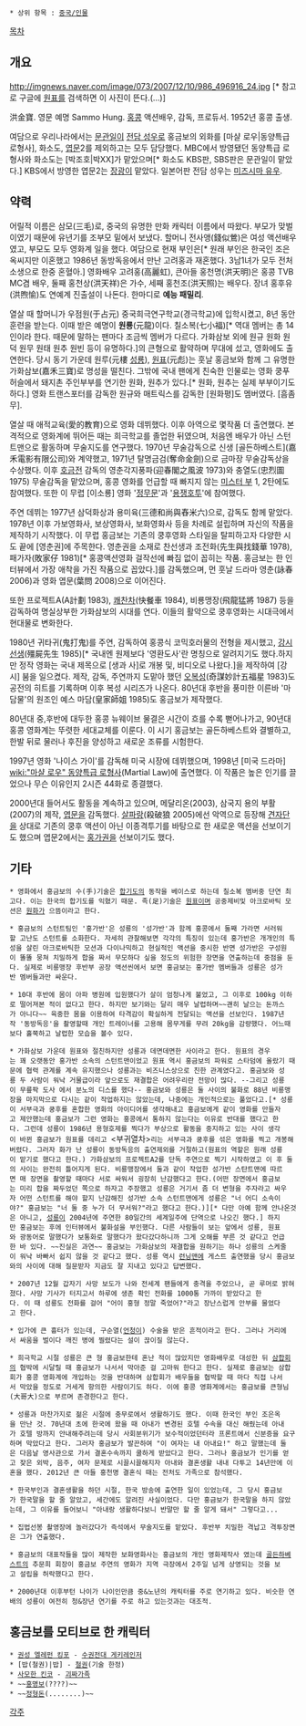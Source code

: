  * 상위 항목 : [[중국/인물]]

[[목차]]
== 개요 ==
http://imgnews.naver.com/image/073/2007/12/10/986_496916_24.jpg [* 참고로 구글에 [[원표]]를 검색하면 이 사진이 뜬다.(...)]

洪金寶. 영문 예명 Sammo Hung.
[[홍콩]] 액션배우, 감독, 프로듀서.
1952년 홍콩 출생.

여담으로 우리나라에서는 [[문관일]]이 [[전담 성우]]로 홍금보의 외화를 [마샬 로우|동양특급 로형사], 화소도, [[엽문]]2를 제외하고는 모두 담당했다. MBC에서 방영됐던 동양특급 로형사와 화소도는 [박조호|박XX]가 맡았으며[* 화소도 KBS판, SBS판은 문관일이 맡았다.] KBS에서 방영한 엽문2는 [[장광]]이 맡았다. 일본어판 전담 성우는 [[미즈시마 유우]].

== 약력 ==
어릴적 이름은 삼모(三毛)로, 중국의 유명한 만화 캐릭터 이름에서 따왔다. 부모가 맞벌이였기 때문에 유년기를 조부모 밑에서 보냈다. 할머니 전사앵(錢似鶯)은 여성 액션배우였고, 부모도 모두 영화계 일을 했다. 여담으로 현재 부인은[* 원래 부인은 한국인 조은옥씨지만 이혼했고 1986년 동방독응에서 만난 고려홍과 재혼했다. 3남1녀가 모두 전처 소생으로 한중 혼혈아.] 영화배우 고려홍(高麗虹), 큰아들 홍천명(洪天明)은 홍콩 TVB MC겸 배우, 둘째 홍천상(洪天祥)은 가수, 세째 홍천조(洪天照)는 배우다. 장녀 홍후유(洪煦愉)도 연예계 진출설이 나돈다. 한마디로 '''예능 패밀리'''.

열살 때 할머니가 우점원(于占元) 중국희극연구학교(경극학교)에 입학시켰고, 8년 동안 훈련을 받는다. 이때 받은 예명이 '''원룡'''(元龍)이다. 칠소복(七小福)[* 역대 멤버는 총 14인이라 한다. 때문에 말하는 팬마다 조금씩 멤버가 다르다. 가화삼보 외에 원규 원화 원덕 원무 원태 원추 원빈 등이 유명하다.]의 큰형으로 활약하며 무대에 섰고, 영화에도 출연한다. 당시 동기 가운데 원루(元樓 [[성룡]]), [[원표]](元彪)는 훗날 홍금보와 함께 그 유명한 가화삼보(嘉禾三寶)로 명성을 떨친다. 그밖에 국내 팬에게 친숙한 인물로는 영화 쿵푸 허슬에서 돼지촌 주인부부를 연기한 원화, 원추가 있다.[* 원화, 원추는 실제 부부이기도 하다.] 영화 트랜스포터를 감독한 원규와 매트릭스를 감독한 [원화평]도 멤버였다. [흠좀무].

열살 때 애적교육(愛的教育)으로 영화 데뷔했다. 이후 아역으로 몇작품 더 출연했다. 본격적으로 영화계에 뛰어든 때는 희극학교를 졸업한 뒤였으며, 처음엔 배우가 아닌 스턴트맨으로 활동하며 무술지도를 연구했다. 1970년 무술감독으로 신생 [골든하베스트](嘉禾電影有限公司)와 계약했고, 1971년 탈명금검(奪命金劍)으로 금마장 무술감독상을 수상했다. 이후 [[호금전]] 감독의 영춘각지풍파(迎春閣之風波 1973)와 충열도(忠烈圖 1975) 무술감독을 맡았으며, 홍콩 영화를 언급할 때 빠지지 않는 [[미스터 부]] 1, 2탄에도 참여했다. 또한 이 무렵 [이소룡] 영화 '[[정무문]]'과 '[[용쟁호투]]'에 참여했다.

주연 데뷔는 1977년 삼덕화상과 용미육(三德和尚與舂米六)으로, 감독도 함께 맡았다.
1978년 이후 가보영화사, 보상영화사, 보화영화사 등을 차례로 설립하며 자신의 작품을 제작하기 시작했다. 이 무렵 홍금보는 기존의 쿵후영화 스타일을 탈피하고자 다양한 시도 끝에 [영춘권]에 주목한다. 영춘권을 소재로 찬선생과 조전화(先生與找錢華 1978), 패가자(敗家仔 1981)[* 홍콩액션영화 걸작선에 빠짐 없이 꼽히는 작품. 홍금보는 한 인터뷰에서 가장 애착을 가진 작품으로 꼽았다.]를 감독했으며, 먼 훗날 드라마 영춘(詠春 2006)과 영화 엽문(葉問 2008)으로 이어진다.

또한 프로젝트A(A計劃 1983), [[쾌찬차]](快餐車 1984), 비룡맹장(飛龍猛將 1987) 등을 감독하여 명실상부한 가화삼보의 시대를 연다. 이들의 활약으로 쿵후영화는 시대극에서 현대물로 변화한다.

1980년 귀타귀(鬼打鬼)를 주연, 감독하여 홍콩식 코믹호러물의 전형을 제시했고, [[강시선생]](殭屍先生 1985)[* 국내엔 원제보다 '영환도사'란 명칭으로 알려지기도 했다.하지만 정작 영화는 국내 제목으로 [생과 사]로 개봉 및, 비디오로 나왔다.]을 제작하여 [강시] 붐을 일으켰다. 제작, 감독, 주연까지 도맡아 했던 [[오복성]](奇謀妙計五福星 1983)도 공전의 히트를 기록하며 이후 복성 시리즈가 나온다. 80년대 후반을 풍미한 이른바 '마담물'의 원조인 예스 마담(皇家師姐 1985)도 홍금보가 제작했다.

80년대 중,후반에 대두한 홍콩 뉴웨이브 물결은 시간이 흐를 수록 뻗어나가고, 90년대 홍콩 영화계는 뚜렷한 세대교체를 이룬다. 이 시기 홍금보는 골든하베스트와 결별하고, 한발 뒤로 물러나 후진을 양성하고 새로운 조류를 시험한다.

1997년 영화 '나이스 가이'를 감독해 미국 시장에 데뷔했으며, 1998년 [미국 드라마] [[wiki:"마샬 로우" 동양특급 로형사]](Martial Law)에 출연했다. 이 작품은 높은 인기를 끌었으나 무슨 이유인지 2시즌 44화로 종결했다.

2000년대 들어서도 활동을 계속하고 있으며, 메달리온(2003), 삼국지 용의 부활(2007)의 제작, [[엽문]]을 감독했다. [[살파랑]](殺破狼 2005)에선 악역으로 등장해 [[견자단]]을 상대로 기존의 쿵후 액션이 아닌 이종격투기를 바탕으로 한 새로운 액션을 선보이기도 했으며 엽문2에서는 [[홍가권]]을 선보이기도 했다.

== 기타 ==
 * 영화에서 홍금보의 수(手)기술은 [[합기도]]의 동작을 베이스로 하는데 칠소복 멤버중 단연 최고다. 이는 한국의 합기도를 익혔기 때문. 족(足)기술은 [[원표]]이며 공중제비및 아크로바틱 모션은 [[원화]]가 으뜸이라고 한다.

 * 홍금보의 스턴트팀인 '홍가반'은 성룡의 '성가반'과 함께 홍콩에서 둘째 가라면 서러워할 고난도 스턴트를 소화한다. 자세히 관찰해보면 각각의 특징이 있는데 홍가반은 개개인의 특성을 살린 아크로바틱한 모션과 다이나믹하고 현실적인 액션을 중시한 반면 성가반은 구성원이 똘똘 뭉쳐 치밀하게 합을 짜서 무모하다 싶을 정도의 위험한 장면을 연출하는데 중점을 둔다. 실제로 비룡맹장 후반부 공장 액션씬에서 보면 홍금보는 홍가반 멤버들과 성룡은 성가반 멤버들과만 싸운다.

 * 10대 후반에 몸이 아파 병원에 입원했다가 살이 엄청나게 불었고, 그 이후로 100kg 이하로 떨어져본 적이 없다고 한다. 하지만 보기와는 달리 매우 날렵하며~~괜히 날으는 돈까스가 아니다~~ 육중한 몸을 이용하여 타격감이 확실하게 전달되는 액션을 선보인다. 1987년작 '동방독응'을 촬영할때 개인 트레이너를 고용해 몸무게를 무려 20kg을 감량했다. 어느때보다 홀쭉하고 날렵한 모습을 볼수 있다. 

 * 가화삼보 가운데 원표와 절친하지만 성룡과 데면데면한 사이라고 한다. 원표의 경우는 꽤 오랫동안 홍가반 소속의 스턴트맨이었고 원표 역시 홍금보의 파워로 스타덤에 올랐기 때문에 협력 관계를 계속 유지했으나 성룡과는 비즈니스상으로 친한 관계였다고. 홍금보와 성룡 두 사람이 워낙 거물급이라 앞으로도 재결합은 어려우리란 전망이 많다. --그리고 성룡이 무릎팍 도사 에서 분노의 디스를 했다-- 홍금보와 성룡은 둘 사이의 불화로 88년 비룡맹장을 마지막으로 다시는 같이 작업하지는 않았는데, 나중에는 개인적으로는 풀었다고.[* 성룡이 서부극과 쿵후를 혼합한 영화의 아이디어를 생각해내고 홍금보에게 같이 영화를 만들자고 제안했는데 홍금보가 그런 영화는 홍콩에서 통하지 않는다는 이유로 반대를 했다고 한다. 그런데 성룡이 1986년 용형호제를 찍다가 부상으로 활동을 중지하고 있는 사이 생각이 바뀐 홍금보가 원표를 데리고 <부귀열차>리는 서부극과 쿵후를 섞은 영화를 찍고 개봉해버렸다. 그러자 화가 난 성룡이 동방독응의 출연제외를 거절하고(원표의 역할은 원래 성룡이 맡기로 했다고 한다.) 가화삼보의 프로젝트A2를 단독 주연으로 찍기 시작하였고 이 후 둘의 사이는 완전히 틀어지게 된다. 비룡맹장에서 둘과 같이 작업한 성가반 스탄트맨에 따르면 매 장면을 촬영할 때마다 서로 싸워서 굉장히 난감했다고 한다.(어떤 장면에서 홍금보는 미리 합을 짜두었던 쪽으로 하자고 주장했고 성룡은 거기서 좀 더 변형을 주자라고 싸우자 어떤 스턴트를 해야 할지 난감해진 성가반 소속 스턴트맨에게 성룡은 "너 어디 소속이야?" 홍금보는 "너 둘 중 누가 더 무서워?"라고 했다고 한다.)][* 다만 아예 함께 안나온것은 아니고, [[성룡]]이 2004년에 주연한 80일간의 세계일주에 단역으로 나오긴 했다.] 하지만 홍금보는 후에 인터뷰에서 불화설을 부인했다. 다른 사람들이 보는 앞에서 성룡, 원표와 광동어로 말했다가 보통화로 말했다가 왔다갔다하니까 그게 오해를 부른 것 같다고 언급한 바 있다. ~~진실은 과연~~ 홍금보는 가화삼보의 재결합을 원하기는 하나 성룡의 스케줄이 워낙 바빠서 쉽지 않을 것 같다고 했다. 성룡 역시 [[런닝맨]]에 게스트 출연했을 당시 홍금보와의 사이에 대해 질문받자 지금도 잘 지내고 있다고 답변했다.

 * 2007년 12월 갑자기 사망 보도가 나와 전세계 팬들에게 충격을 주었으나, 곧 루머로 밝혀졌다. 사망 기사가 터지고서 하루에 생존 확인 전화를 1000통 가까이 받았다고 한다. 이 때 성룡도 전화를 걸어 "어이 홍형 정말 죽었어?"라고 장난스럽게 안부를 물었다고 한다.

 * 입가에 큰 흉터가 있는데, 구순열([[언청이]]) 수술을 받은 흔적이라고 한다. 그러나 거리에서 싸움을 벌이다 깨진 병에 찔렸다는 설이 끊이질 않는다.

 * 희극학교 시절 성룡은 큰 형 홍금보한테 혼난 적이 많았지만 영화배우로 대성한 뒤 [[삼합회]]의 협박에 시달릴 때 홍금보가 나서서 막아준 걸 고마워 한다고 한다. 실제로 홍금보는 삼합회가 홍콩 영화계에 개입하는 것을 반대하며 삼합회가 배우들을 협박할 때 마다 직접 나서서 막았을 정도로 거세게 항의한 사람이기도 하다. 이에 홍콩 영화계에서는 홍금보를 큰형님(大哥大)으로 부르며 존경한다고 한다.

 * 성룡과 마찬가지로 젊은 시절에 충무로에서 생활하기도 했다. 이때 한국인 부인 조은옥을 만난 것. 70년대 초에 한국에 왔을 때 아내가 변경된 호텔 수속을 대신 해줬는데 아내가 호텔 방까지 안내해주려는데 당시 사회분위기가 보수적이었던터라 프론트에서 신분증을 요구하며 막았다고 한다. 그러자 홍금보가 발끈하여 "이 여자는 내 아내요!" 하고 말했는데 둘은 다음날 영사관으로 가서 결혼수속까지 쿨하게 받았다고 한다. 그러나 홍금보가 인기를 얻고 잦은 외박, 음주, 여자 문제로 시끌시끌해지자 아내와 결혼생활 내내 다투고 14년만에 이혼을 했다. 2012년 큰 아들 홍천명 결혼식 때는 전처도 가족으로 참석했다.

 * 한국부인과 결혼생활을 하던 시절, 한국 방송에 출연한 일이 있었는데, 그 당시 홍금보가 한국말을 할 줄 알았고, 세간에도 알려진 사실이었다. 다만 홍금보가 한국말을 하지 않았는데, 그 이유를 들어보니 "아내랑 생활하다보니 반말만 할 줄 알게 돼서" 그렇다고...

 * 집법선봉 촬영장에 놀러갔다가 즉석에서 무술지도를 맡았다. 후반부 치밀한 격납고 격투장면은 그가 연출했다.

 * 홍금보의 대표작들을 많이 제작한 보화영화사는 홍금보의 개인 영화제작사 였는데 [[골든하베스트]]의 추문희 회장이 홍금보 주연의 영화가 지역 극장에서 2주일 넘게 상영되는 것을 보고 설립을 허락했다고 한다.

 * 2000년대 이후부턴 나이가 나이인만큼 중&노년의 캐릭터를 주로 연기하고 있다. 비슷한 연배의 성룡이 여전히 청&장년 연기를 주로 하고 있는것과는 대조적.

== 홍금보를 모티브로 한 캐릭터 ==
 * [[권성 엘레펀 킹포]] - [[수권전대 게키레인저]]
 * [밥(철권)|밥] - [[철권]](기술 한정)
 * [[괴짜가족/기타 인물|사모한 킨코]] - [[괴짜가족]]
 * ~~[[홍명보]](????)~~
 * ~~[[정형돈]](........)~~
[[각주]]
